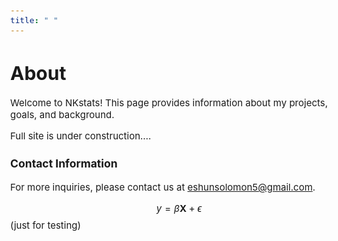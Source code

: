 ```yaml
---
title: " "
---
```


<style>
body {
    font-size: 15px;
}
</style>





# About

Welcome to NKstats! This page provides information about my projects, goals, and background.

Full site is under construction....

### Contact Information

For more inquiries, please contact us at [eshunsolomon5@gmail.com](mailto:eshunsolomon5@gmail.com).

$$y = \beta \mathbf{X} + \epsilon $$ (just for testing)